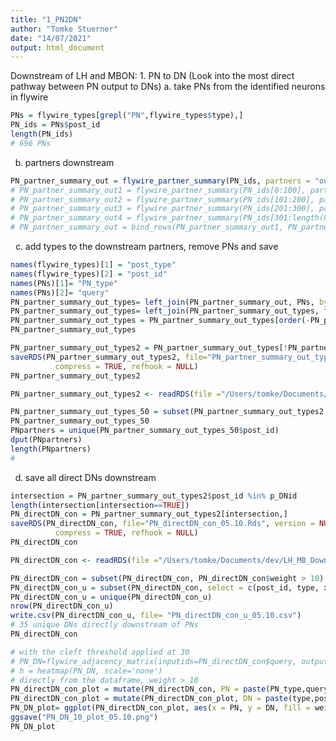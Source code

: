 ```yaml
---
title: "1_PN2DN"
author: "Tomke Stuerner"
date: "14/07/2021"
output: html_document
---
```


Downstream of LH and MBON:
1. PN to DN (Look into the most direct pathway between PN output to DNs)
  a. take PNs from the identified neurons in flywire
```r
PNs = flywire_types[grepl("PN",flywire_types$type),]
PN_ids = PNs$post_id
length(PN_ids)
# 696 PNs
```
  b. partners downstream
```r
PN_partner_summary_out = flywire_partner_summary(PN_ids, partners = "outputs", details = FALSE) 
# PN_partner_summary_out1 = flywire_partner_summary(PN_ids[0:100], partners = "outputs", details = FALSE) 
# PN_partner_summary_out2 = flywire_partner_summary(PN_ids[101:200], partners = "outputs", details = FALSE) 
# PN_partner_summary_out3 = flywire_partner_summary(PN_ids[201:300], partners = "outputs", details = FALSE) 
# PN_partner_summary_out4 = flywire_partner_summary(PN_ids[301:length(PN_ids)], partners = "outputs", details = FALSE) 
# PN_partner_summary_out = bind_rows(PN_partner_summary_out1, PN_partner_summary_out2, PN_partner_summary_out3, PN_partner_summary_out4)
```
  c. add types to the downstream partners, remove PNs and save
```r
names(flywire_types)[1] = "post_type"
names(flywire_types)[2] = "post_id"
names(PNs)[1]= "PN_type"
names(PNs)[2]= "query"
PN_partner_summary_out_types= left_join(PN_partner_summary_out, PNs, by = "query")
PN_partner_summary_out_types= left_join(PN_partner_summary_out_types, flywire_types, by = "post_id")
PN_partner_summary_out_types = PN_partner_summary_out_types[order(-PN_partner_summary_out_types$weight),]
PN_partner_summary_out_types
```
```r
PN_partner_summary_out_types2 = PN_partner_summary_out_types[!PN_partner_summary_out_types$post_id %in% PN_ids,]
saveRDS(PN_partner_summary_out_types2, file="PN_partner_summary_out_types_05.10.Rds", version = NULL,
          compress = TRUE, refhook = NULL)
PN_partner_summary_out_types2
```
```r
PN_partner_summary_out_types2 <- readRDS(file ="/Users/tomke/Documents/dev/LH_MB_Downstream/PN_partner_summary_out_types_05.10.Rds")
```
```r
PN_partner_summary_out_types_50 = subset(PN_partner_summary_out_types2, PN_partner_summary_out_types2$weight > 50)
PN_partner_summary_out_types_50
PNpartners = unique(PN_partner_summary_out_types_50$post_id)
dput(PNpartners)
length(PNpartners)
# 
```

  d. save all direct DNs downstream
```r
intersection = PN_partner_summary_out_types2$post_id %in% p_DNid
length(intersection[intersection==TRUE])
PN_directDN_con = PN_partner_summary_out_types2[intersection,]
saveRDS(PN_directDN_con, file="PN_directDN_con_05.10.Rds", version = NULL,
          compress = TRUE, refhook = NULL)
PN_directDN_con
```
```r
PN_directDN_con <- readRDS(file ="/Users/tomke/Documents/dev/LH_MB_Downstream/PN_directDN_con.Rds")
```
```r
PN_directDN_con = subset(PN_directDN_con, PN_directDN_con$weight > 10)
PN_directDN_con_u = subset(PN_directDN_con, select = c(post_id, type, xyz.y))
PN_directDN_con_u = unique(PN_directDN_con_u)
nrow(PN_directDN_con_u)
write.csv(PN_directDN_con_u, file= "PN_directDN_con_u_05.10.csv")
# 35 unique DNs directly downstream of PNs
PN_directDN_con
```
```r
# with the cleft threshold applied at 30
# PN_DN=flywire_adjacency_matrix(inputids=PN_directDN_con$query, outputids=PN_directDN_con$post_id, cleft.threshold = 30)
# h = heatmap(PN_DN, scale='none')
# directly from the dataframe, weight > 10
PN_directDN_con_plot = mutate(PN_directDN_con, PN = paste(PN_type,query))
PN_directDN_con_plot = mutate(PN_directDN_con_plot, DN = paste(type,post_id))
PN_DN_plot= ggplot(PN_directDN_con_plot, aes(x = PN, y = DN, fill = weight, )) +   geom_tile()+ theme(text = element_text(size=8),axis.text.x = element_text(angle=90, hjust=1), axis.text.y = element_text(hjust=1))
ggsave("PN_DN_10_plot_05.10.png")
PN_DN_plot
```